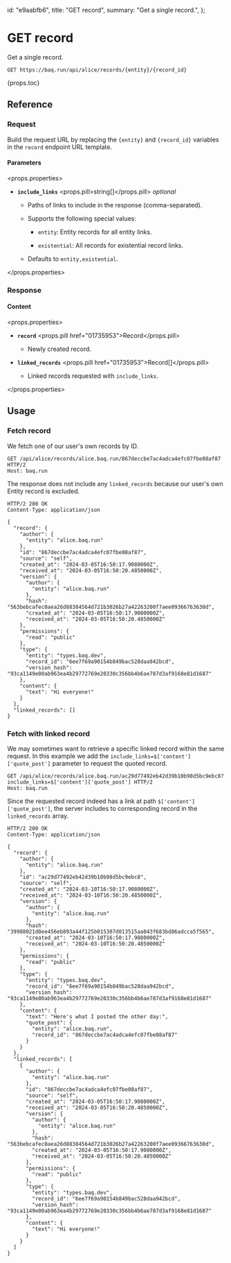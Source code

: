   id: "e9aabfb6",
  title: "GET record",
  summary: "Get a single record.",
};

# GET record

Get a single record.

```httpcli
GET https://baq.run/api/alice/records/{entity}/{record_id}
```

{props.toc}

## Reference

### Request

Build the request URL by replacing the `{entity}` and `{record_id}` variables in the `record` endpoint URL template.

#### Parameters

<props.properties>

- **`include_links`** <props.pill>string[]</props.pill> _optional_

  - Paths of links to include in the response (comma-separated).

  - Supports the following special values:

    - `entity`: Entity records for all entity links.

    - `existential`: All records for existential record links.

  - Defaults to `entity,existential`.

</props.properties>

### Response

#### Content

<props.properties>

- **`record`** <props.pill href="01735953">Record</props.pill>

  - Newly created record.

- **`linked_records`** <props.pill href="01735953">Record[]</props.pill>

  - Linked records requested with `include_links`.

</props.properties>

## Usage

### Fetch record

We fetch one of our user's own records by ID.

```http
GET /api/alice/records/alice.baq.run/867deccbe7ac4adca4efc07fbe08af87 HTTP/2
Host: baq.run
```

The response does not include any `linked_records` because our user's own Entity record is excluded.

```http
HTTP/2 200 OK
Content-Type: application/json

{
  "record": {
    "author": {
      "entity": "alice.baq.run"
    },
    "id": "867deccbe7ac4adca4efc07fbe08af87",
    "source": "self",
    "created_at": "2024-03-05T16:50:17.9080000Z",
    "received_at": "2024-03-05T16:50:20.4850000Z",
    "version": {
      "author": {
        "entity": "alice.baq.run"
      },
      "hash": "563bebcafec0aea26d88384564d721b3026b27a42263200f7aee09366763630d",
      "created_at": "2024-03-05T16:50:17.9080000Z",
      "received_at": "2024-03-05T16:50:20.4850000Z"
    },
    "permissions": {
      "read": "public"
    },
    "type": {
      "entity": "types.baq.dev",
      "record_id": "6ee7f69a90154b849bac528daa942bcd",
      "version_hash": "93ca1149e00ab963ea4b29772769e20330c356bb4b6ae787d3af9168e81d1687"
    },
    "content": {
      "text": "Hi everyone!"
    }
  },
  "linked_records": []
}
```

### Fetch with linked record

We may sometimes want to retrieve a specific linked record within the same request. In this example we add the `include_links=$['content']['quote_post']` parameter to request the quoted record.

```http
GET /api/alice/records/alice.baq.run/ac29d77492eb42d39b10b98d5bc9ebc8?include_links=$['content']['quote_post'] HTTP/2
Host: baq.run
```

Since the requested record indeed has a link at path `$['content']['quote_post']`, the server includes to corresponding record in the `linked_records` array.

```http
HTTP/2 200 OK
Content-Type: application/json

{
  "record": {
    "author": {
      "entity": "alice.baq.run"
    },
    "id": "ac29d77492eb42d39b10b98d5bc9ebc8",
    "source": "self",
    "created_at": "2024-03-10T16:50:17.9080000Z",
    "received_at": "2024-03-10T16:50:20.4850000Z",
    "version": {
      "author": {
        "entity": "alice.baq.run"
      },
      "hash": "39988021d0ee456eb893a44f125b015307d013515aa043f683bd86adcca5f565",
      "created_at": "2024-03-10T16:50:17.9080000Z",
      "received_at": "2024-03-10T16:50:20.4850000Z"
    },
    "permissions": {
      "read": "public"
    },
    "type": {
      "entity": "types.baq.dev",
      "record_id": "6ee7f69a90154b849bac528daa942bcd",
      "version_hash": "93ca1149e00ab963ea4b29772769e20330c356bb4b6ae787d3af9168e81d1687"
    },
    "content": {
      "text": "Here's what I posted the other day:",
      "quote_post": {
        "entity": "alice.baq.run",
        "record_id": "867deccbe7ac4adca4efc07fbe08af87"
      }
    }
  },
  "linked_records": [
    {
      "author": {
        "entity": "alice.baq.run"
      },
      "id": "867deccbe7ac4adca4efc07fbe08af87",
      "source": "self",
      "created_at": "2024-03-05T16:50:17.9080000Z",
      "received_at": "2024-03-05T16:50:20.4850000Z",
      "version": {
        "author": {
          "entity": "alice.baq.run"
        },
        "hash": "563bebcafec0aea26d88384564d721b3026b27a42263200f7aee09366763630d",
        "created_at": "2024-03-05T16:50:17.9080000Z",
        "received_at": "2024-03-05T16:50:20.4850000Z"
      },
      "permissions": {
        "read": "public"
      },
      "type": {
        "entity": "types.baq.dev",
        "record_id": "6ee7f69a90154b849bac528daa942bcd",
        "version_hash": "93ca1149e00ab963ea4b29772769e20330c356bb4b6ae787d3af9168e81d1687"
      },
      "content": {
        "text": "Hi everyone!"
      }
    }
  ]
}
```
